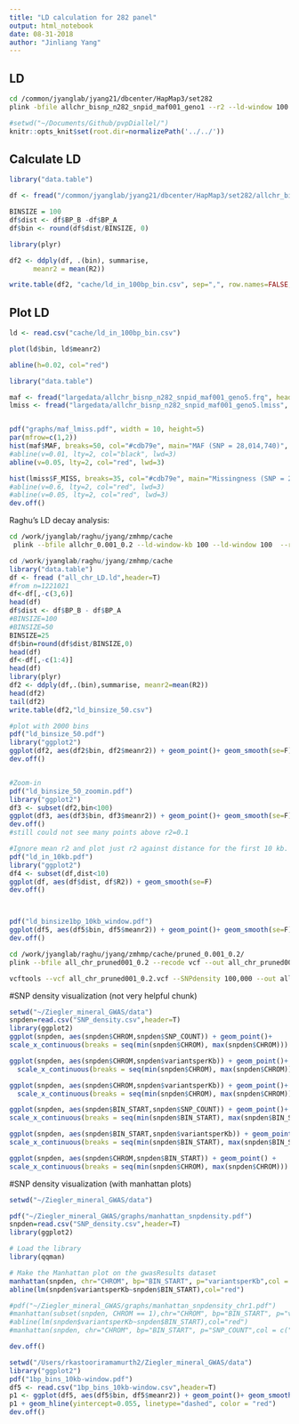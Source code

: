 ```yaml
---
title: "LD calculation for 282 panel"
output: html_notebook
date: 08-31-2018
author: "Jinliang Yang"
---
```


## LD 

```bash
cd /common/jyanglab/jyang21/dbcenter/HapMap3/set282
plink -bfile allchr_bisnp_n282_snpid_maf001_geno1 --r2 --ld-window 100 --ld-window-kb 100 --ld-window-r2 0 --out allchr_bisnp_n282_snpid_maf001_geno1
```

```r
#setwd("~/Documents/Github/pvpDiallel/")
knitr::opts_knit$set(root.dir=normalizePath('../../'))
```


## Calculate LD

```r
library("data.table")

df <- fread("/common/jyanglab/jyang21/dbcenter/HapMap3/set282/allchr_bisnp_n282_snpid_maf001_geno1.ld", data.table=FALSE)

BINSIZE = 100
df$dist <- df$BP_B -df$BP_A
df$bin <- round(df$dist/BINSIZE, 0)

library(plyr)

df2 <- ddply(df, .(bin), summarise,
      meanr2 = mean(R2))

write.table(df2, "cache/ld_in_100bp_bin.csv", sep=",", row.names=FALSE, quote=FALSE)

```


## Plot LD
```r
ld <- read.csv("cache/ld_in_100bp_bin.csv")

plot(ld$bin, ld$meanr2)

abline(h=0.02, col="red")
```














```r
library("data.table")

maf <- fread("largedata/allchr_bisnp_n282_snpid_maf001_geno5.frq", header=TRUE)
lmiss <- fread("largedata/allchr_bisnp_n282_snpid_maf001_geno5.lmiss", header=TRUE)


pdf("graphs/maf_lmiss.pdf", width = 10, height=5)
par(mfrow=c(1,2))
hist(maf$MAF, breaks=50, col="#cdb79e", main="MAF (SNP = 28,014,740)", xlab="Minor Allele Freq")
#abline(v=0.01, lty=2, col="black", lwd=3)
abline(v=0.05, lty=2, col="red", lwd=3)

hist(lmiss$F_MISS, breaks=35, col="#cdb79e", main="Missingness (SNP = 28,014,740)", xlab="Missing Rate")
#abline(v=0.6, lty=2, col="red", lwd=3)
#abline(v=0.05, lty=2, col="red", lwd=3)
dev.off()

```

Raghu's LD decay analysis:

```bash
cd /work/jyanglab/raghu/jyang/zmhmp/cache
 plink --bfile allchr_0.001_0.2 --ld-window-kb 100 --ld-window 100  --r2 --ld-window-r2 0  --out all_chr_LD
```


```r
cd /work/jyanglab/raghu/jyang/zmhmp/cache
library("data.table")
df <- fread ("all_chr_LD.ld",header=T)
#from n=1221021
df<-df[,-c(3,6)]
head(df)
df$dist <- df$BP_B - df$BP_A 
#BINSIZE=100
#BINSIZE=50
BINSIZE=25
df$bin=round(df$dist/BINSIZE,0)
head(df)
df<-df[,-c(1:4)]
head(df)
library(plyr)
df2 <- ddply(df,.(bin),summarise, meanr2=mean(R2))
head(df2)
tail(df2)
write.table(df2,"ld_binsize_50.csv")

#plot with 2000 bins
pdf("ld_binsize_50.pdf")
library("ggplot2")
ggplot(df2, aes(df2$bin, df2$meanr2)) + geom_point()+ geom_smooth(se=F) 
dev.off()


#Zoom-in
pdf("ld_binsize_50_zoomin.pdf")
library("ggplot2")
df3 <- subset(df2,bin<100)
ggplot(df3, aes(df3$bin, df3$meanr2)) + geom_point()+ geom_smooth(se=F) 
dev.off()
#still could not see many points above r2=0.1

#Ignore mean r2 and plot just r2 against distance for the first 10 kb.
pdf("ld_in_10kb.pdf")
library("ggplot2")
df4 <- subset(df,dist<10)
ggplot(df, aes(df$dist, df$R2)) + geom_smooth(se=F) 
dev.off()



pdf("ld_binsize1bp_10kb_window.pdf")
ggplot(df5, aes(df5$bin, df5$meanr2)) + geom_point()+ geom_smooth(se=F) 
dev.off()

```


```bash
cd /work/jyanglab/raghu/jyang/zmhmp/cache/pruned_0.001_0.2/
plink --bfile all_chr_pruned001_0.2 --recode vcf --out all_chr_pruned001_0.2

vcftools --vcf all_chr_pruned001_0.2.vcf --SNPdensity 100,000 --out all_chr_pruned001_0.2_density100kb
```

#SNP density visualization (not very helpful chunk)
```r
setwd("~/Ziegler_mineral_GWAS/data")
snpden=read.csv("SNP_density.csv",header=T)
library(ggplot2)
ggplot(snpden, aes(snpden$CHROM,snpden$SNP_COUNT)) + geom_point()+
scale_x_continuous(breaks = seq(min(snpden$CHROM), max(snpden$CHROM)))

ggplot(snpden, aes(snpden$CHROM,snpden$variantsperKb)) + geom_point()+
  scale_x_continuous(breaks = seq(min(snpden$CHROM), max(snpden$CHROM)))

ggplot(snpden, aes(snpden$CHROM,snpden$variantsperKb)) + geom_point()+
  scale_x_continuous(breaks = seq(min(snpden$CHROM), max(snpden$CHROM)))

ggplot(snpden, aes(snpden$BIN_START,snpden$SNP_COUNT)) + geom_point()+
scale_x_continuous(breaks = seq(min(snpden$BIN_START), max(snpden$BIN_START)))

ggplot(snpden, aes(snpden$BIN_START,snpden$variantsperKb)) + geom_point() +
scale_x_continuous(breaks = seq(min(snpden$BIN_START), max(snpden$BIN_START)))

ggplot(snpden, aes(snpden$CHROM,snpden$BIN_START)) + geom_point() +
scale_x_continuous(breaks = seq(min(snpden$CHROM), max(snpden$CHROM)))


```


#SNP density visualization (with manhattan plots)
```r

setwd("~/Ziegler_mineral_GWAS/data")

pdf("~/Ziegler_mineral_GWAS/graphs/manhattan_snpdensity.pdf")
snpden=read.csv("SNP_density.csv",header=T)
library(ggplot2)

# Load the library
library(qqman)

# Make the Manhattan plot on the gwasResults dataset
manhattan(snpden, chr="CHROM", bp="BIN_START", p="variantsperKb",col = c("gray10", "gray60"), ylab="variantsperKb")
abline(lm(snpden$variantsperKb~snpden$BIN_START),col="red")

#pdf("~/Ziegler_mineral_GWAS/graphs/manhattan_snpdensity_chr1.pdf")
#manhattan(subset(snpden, CHROM == 1),chr="CHROM", bp="BIN_START", p="variantsperKb",ylab="variantsperKb")
#abline(lm(snpden$variantsperKb~snpden$BIN_START),col="red")
#manhattan(snpden, chr="CHROM", bp="BIN_START", p="SNP_COUNT",col = c("gray10", "gray60"), ylab="variantsperKb")

dev.off()

```


```r
setwd("/Users/rkastooriramamurth2/Ziegler_mineral_GWAS/data")
library("ggplot2")
pdf("1bp_bins_10kb-window.pdf")
df5 <- read.csv("1bp_bins_10kb-window.csv",header=T)
p1 <- ggplot(df5, aes(df5$bin, df5$meanr2)) + geom_point()+ geom_smooth(se=F) 
p1 + geom_hline(yintercept=0.055, linetype="dashed", color = "red")
dev.off()
```
































